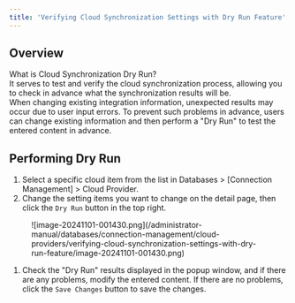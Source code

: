 ```yaml
---
title: 'Verifying Cloud Synchronization Settings with Dry Run Feature'
---
```


## Overview

What is Cloud Synchronization Dry Run? <br/>It serves to test and verify the cloud synchronization process, allowing you to check in advance what the synchronization results will be. <br/>When changing existing integration information, unexpected results may occur due to user input errors. To prevent such problems in advance, users can change existing information and then perform a "Dry Run" to test the entered content in advance.<br/>

## Performing Dry Run

1. Select a specific cloud item from the list in Databases &gt; [Connection Management] &gt; Cloud Provider.
2. Change the setting items you want to change on the detail page, then click the `Dry Run` button in the top right.

<figure data-layout="center" data-align="center">
![image-20241101-001430.png](/administrator-manual/databases/connection-management/cloud-providers/verifying-cloud-synchronization-settings-with-dry-run-feature/image-20241101-001430.png)
</figure>

1. Check the "Dry Run" results displayed in the popup window, and if there are any problems, modify the entered content. If there are no problems, click the `Save Changes` button to save the changes.  

